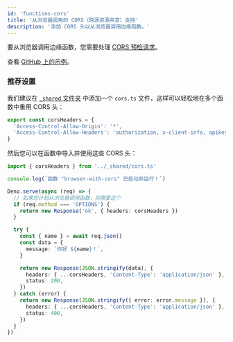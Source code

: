 ```yaml
---
id: 'functions-cors'
title: '从浏览器调用的 CORS（跨源资源共享）支持'
description: '添加 CORS 头以从浏览器调用边缘函数。'
---
```


要从浏览器调用边缘函数，您需要处理 [CORS 预检请求](https://developer.mozilla.org/en-US/docs/Glossary/Preflight_request)。

查看 [GitHub 上的示例](https://github.com/supabase/supabase/blob/master/examples/edge-functions/supabase/functions/browser-with-cors/index.ts)。

### 推荐设置

我们建议在 [`_shared` 文件夹](/docs/guides/functions/quickstart#organizing-your-edge-functions) 中添加一个 `cors.ts` 文件，这样可以轻松地在多个函数中重用 CORS 头：

```ts cors.ts
export const corsHeaders = {
  'Access-Control-Allow-Origin': '*',
  'Access-Control-Allow-Headers': 'authorization, x-client-info, apikey, content-type',
}
```

然后您可以在函数中导入并使用这些 CORS 头：

```ts index.ts
import { corsHeaders } from '../_shared/cors.ts'

console.log(`函数 "browser-with-cors" 已启动并运行！`)

Deno.serve(async (req) => {
  // 如果您计划从浏览器调用函数，则需要这个
  if (req.method === 'OPTIONS') {
    return new Response('ok', { headers: corsHeaders })
  }

  try {
    const { name } = await req.json()
    const data = {
      message: `你好 ${name}！`,
    }

    return new Response(JSON.stringify(data), {
      headers: { ...corsHeaders, 'Content-Type': 'application/json' },
      status: 200,
    })
  } catch (error) {
    return new Response(JSON.stringify({ error: error.message }), {
      headers: { ...corsHeaders, 'Content-Type': 'application/json' },
      status: 400,
    })
  }
})
```
